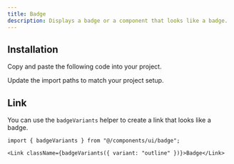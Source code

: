 ```yaml
---
title: Badge
description: Displays a badge or a component that looks like a badge.
---
```


<ComponentPreview name="ui/badge/demo.tsx" />

## Installation

<Steps>

<Step>Copy and paste the following code into your project.</Step>

<ComponentSource name="ui/badge/index.tsx" />

<Step>Update the import paths to match your project setup.</Step>

</Steps>

## Link

You can use the `badgeVariants` helper to create a link that looks like a badge.

```tsx
import { badgeVariants } from "@/components/ui/badge";
```

```tsx
<Link className={badgeVariants({ variant: "outline" })}>Badge</Link>
```
